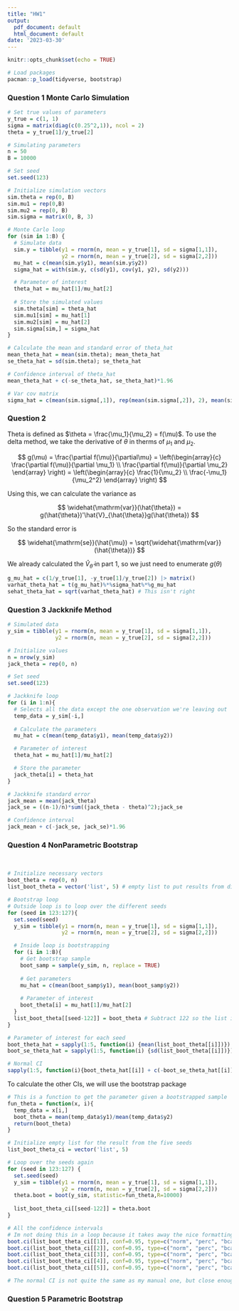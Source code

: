 ```yaml
---
title: "HW1"
output:
  pdf_document: default
  html_document: default
date: '2023-03-30'
---
```


```r
knitr::opts_chunk$set(echo = TRUE)
```

```r
# Load packages
pacman::p_load(tidyverse, bootstrap)
```

###  Question 1 Monte Carlo Simulation

```r
# Set true values of parameters
y_true = c(1, 1)
sigma = matrix(diag(c(0.25^2,1)), ncol = 2)
theta = y_true[1]/y_true[2]

# Simulating parameters
n = 50
B = 10000

# Set seed
set.seed(123)

# Initialize simulation vectors
sim.theta = rep(0, B)
sim.mu1 = rep(0,B)
sim.mu2 = rep(0, B)
sim.sigma = matrix(0, B, 3)

# Monte Carlo loop
for (sim in 1:B) {
  # Simulate data
  sim.y = tibble(y1 = rnorm(n, mean = y_true[1], sd = sigma[1,1]),
                 y2 = rnorm(n, mean = y_true[2], sd = sigma[2,2]))
  mu_hat = c(mean(sim.y$y1), mean(sim.y$y2))
  sigma_hat = with(sim.y, c(sd(y1), cov(y1, y2), sd(y2)))

  # Parameter of interest
  theta_hat = mu_hat[1]/mu_hat[2]
  
  # Store the simulated values 
  sim.theta[sim] = theta_hat
  sim.mu1[sim] = mu_hat[1]
  sim.mu2[sim] = mu_hat[2]
  sim.sigma[sim,] = sigma_hat
}

# Calculate the mean and standard error of theta_hat
mean_theta_hat = mean(sim.theta); mean_theta_hat
se_theta_hat = sd(sim.theta); se_theta_hat

# Confidence interval of theta_hat
mean_theta_hat + c(-se_theta_hat, se_theta_hat)*1.96

# Var cov matrix
sigma_hat = c(mean(sim.sigma[,1]), rep(mean(sim.sigma[,2]), 2), mean(sim.sigma[,3])) |> matrix(nrow = 2)
```

### Question 2

Theta is defined as $\theta = \frac{\mu_1}{\mu_2} = f(\mu)$. To use the delta method, we take the derivative of $\theta$ in therms of $\mu_1 \text{ and } \mu_2$.

$$
g(\mu) = \frac{\partial f(\mu)}{\partial\mu} = \left(\begin{array}{c}
\frac{\partial f(\mu)}{\partial \mu_1}  \\
\frac{\partial f(\mu)}{\partial \mu_2}  
\end{array}
\right) = \left(\begin{array}{c}
\frac{1}{\mu_2} \\
\frac{-\mu_1}{\mu_2^2}
\end{array}
\right)
$$

Using this, we can calculate the variance as

$$
\widehat{\mathrm{var}}(\hat{\theta}) = g(\hat{\theta})'\hat{V}_{\hat{\theta}}g(\hat{\theta})
$$

So the standard error is

$$
\widehat{\mathrm{se}}(\hat{\mu}) = \sqrt{\widehat{\mathrm{var}}(\hat{\theta})}
$$

We already calculated the $\hat{V}_{\hat{\theta}}$ in part 1, so we just need to enumerate $g(\theta)$

```r
g_mu_hat = c(1/y_true[1], -y_true[1]/y_true[2]) |> matrix()
varhat_theta_hat = t(g_mu_hat)%*%sigma_hat%*%g_mu_hat
sehat_theta_hat = sqrt(varhat_theta_hat) # This isn't right
```


### Question 3 Jackknife Method

```r
# Simulated data
y_sim = tibble(y1 = rnorm(n, mean = y_true[1], sd = sigma[1,1]), 
               y2 = rnorm(n, mean = y_true[2], sd = sigma[2,2]))

# Initialize values
n = nrow(y_sim)
jack_theta = rep(0, n)

# Set seed
set.seed(123)

# Jackknife loop
for (i in 1:n){
  # Selects all the data except the one observation we're leaving out
  temp_data = y_sim[-i,]
  
  # Calculate the parameters
  mu_hat = c(mean(temp_data$y1), mean(temp_data$y2))

  # Parameter of interest
  theta_hat = mu_hat[1]/mu_hat[2]

  # Store the parameter
  jack_theta[i] = theta_hat
}

# Jackknife standard error
jack_mean = mean(jack_theta)
jack_se = ((n-1)/n)*sum((jack_theta - theta)^2);jack_se 

# Confidence interval
jack_mean + c(-jack_se, jack_se)*1.96 

```

### Question 4 NonParametric Bootstrap
\
```r
# Initialize necessary vectors
boot_theta = rep(0, n)
list_boot_theta = vector('list', 5) # empty list to put results from different seeds into

# Bootstrap loop
# Outside loop is to loop over the different seeds
for (seed in 123:127){
  set.seed(seed)
  y_sim = tibble(y1 = rnorm(n, mean = y_true[1], sd = sigma[1,1]), 
                 y2 = rnorm(n, mean = y_true[2], sd = sigma[2,2]))

  # Inside loop is bootstrapping
  for (i in 1:B){
    # Get bootstrap sample
    boot_samp = sample(y_sim, n, replace = TRUE)
    
    # Get parameters
    mu_hat = c(mean(boot_samp$y1), mean(boot_samp$y2))
    
    # Parameter of interest
    boot_theta[i] = mu_hat[1]/mu_hat[2]
  }
  list_boot_theta[[seed-122]] = boot_theta # Subtract 122 so the list indexes from 1
}

# Parameter of interest for each seed
boot_theta_hat = sapply(1:5, function(i) {mean(list_boot_theta[[i]])})
boot_se_theta_hat = sapply(1:5, function(i) {sd(list_boot_theta[[i]])})

# Normal CI
sapply(1:5, function(i){boot_theta_hat[[i]] + c(-boot_se_theta_hat[[i]], boot_se_theta_hat[[i]])*1.96}) # CIs are read top to bottom. Going left to right are the five samples from 5 different seeds
```

To calculate the other CIs, we will use the bootstrap package

```r
# This is a function to get the parameter given a bootstrapped sample
fun_theta = function(x, i){
  temp_data = x[i,]
  boot_theta = mean(temp_data$y1)/mean(temp_data$y2)
  return(boot_theta)
}

# Initialize empty list for the result from the five seeds
list_boot_theta_ci = vector('list', 5)

# Loop over the seeds again
for (seed in 123:127) {
  set.seed(seed)
  y_sim = tibble(y1 = rnorm(n, mean = y_true[1], sd = sigma[1,1]), 
                 y2 = rnorm(n, mean = y_true[2], sd = sigma[2,2]))
  theta.boot = boot(y_sim, statistic=fun_theta,R=10000)
  
  list_boot_theta_ci[[seed-122]] = theta.boot
}

# All the confidence intervals
# Im not doing this in a loop because it takes away the nice formatting of the CIs
boot.ci(list_boot_theta_ci[[1]], conf=0.95, type=c("norm", "perc", "bca"))
boot.ci(list_boot_theta_ci[[2]], conf=0.95, type=c("norm", "perc", "bca"))
boot.ci(list_boot_theta_ci[[3]], conf=0.95, type=c("norm", "perc", "bca"))
boot.ci(list_boot_theta_ci[[4]], conf=0.95, type=c("norm", "perc", "bca"))
boot.ci(list_boot_theta_ci[[5]], conf=0.95, type=c("norm", "perc", "bca"))

# The normal CI is not quite the same as my manual one, but close enough I think

```

### Question 5 Parametric Bootstrap

```r

```











